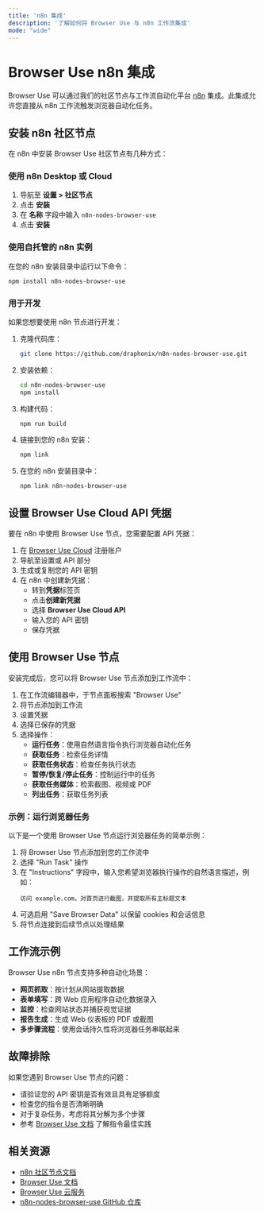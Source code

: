 ```yaml
---
title: 'n8n 集成'
description: '了解如何将 Browser Use 与 n8n 工作流集成'
mode: "wide"
---
```


# Browser Use n8n 集成

Browser Use 可以通过我们的社区节点与工作流自动化平台 [n8n](https://n8n.io) 集成。此集成允许您直接从 n8n 工作流触发浏览器自动化任务。

## 安装 n8n 社区节点

在 n8n 中安装 Browser Use 社区节点有几种方式：

### 使用 n8n Desktop 或 Cloud

1. 导航至 **设置 > 社区节点**
2. 点击 **安装**
3. 在 **名称** 字段中输入 `n8n-nodes-browser-use`
4. 点击 **安装**

### 使用自托管的 n8n 实例

在您的 n8n 安装目录中运行以下命令：

```bash
npm install n8n-nodes-browser-use
```

### 用于开发

如果您想要使用 n8n 节点进行开发：

1. 克隆代码库：
   ```bash
   git clone https://github.com/draphonix/n8n-nodes-browser-use.git
   ```
2. 安装依赖：
   ```bash
   cd n8n-nodes-browser-use
   npm install
   ```
3. 构建代码：
   ```bash
   npm run build
   ```
4. 链接到您的 n8n 安装：
   ```bash
   npm link
   ```
5. 在您的 n8n 安装目录中：
   ```bash
   npm link n8n-nodes-browser-use
   ```

## 设置 Browser Use Cloud API 凭据

要在 n8n 中使用 Browser Use 节点，您需要配置 API 凭据：

1. 在 [Browser Use Cloud](https://cloud.browser-use.com) 注册账户
2. 导航至设置或 API 部分
3. 生成或复制您的 API 密钥
4. 在 n8n 中创建新凭据：
   - 转到**凭据**标签页
   - 点击**创建新凭据**
   - 选择 **Browser Use Cloud API**
   - 输入您的 API 密钥
   - 保存凭据

## 使用 Browser Use 节点

安装完成后，您可以将 Browser Use 节点添加到工作流中：

1. 在工作流编辑器中，于节点面板搜索 "Browser Use"
2. 将节点添加到工作流
3. 设置凭据
4. 选择已保存的凭据
5. 选择操作：
   - **运行任务**：使用自然语言指令执行浏览器自动化任务
   - **获取任务**：检索任务详情
   - **获取任务状态**：检查任务执行状态
   - **暂停/恢复/停止任务**：控制运行中的任务
   - **获取任务媒体**：检索截图、视频或 PDF
   - **列出任务**：获取任务列表

### 示例：运行浏览器任务

以下是一个使用 Browser Use 节点运行浏览器任务的简单示例：

1. 将 Browser Use 节点添加到您的工作流中
2. 选择 "Run Task" 操作
3. 在 "Instructions" 字段中，输入您希望浏览器执行操作的自然语言描述，例如：
   ```
   访问 example.com，对首页进行截图，并提取所有主标题文本
   ```
4. 可选启用 "Save Browser Data" 以保留 cookies 和会话信息
5. 将节点连接到后续节点以处理结果

## 工作流示例

Browser Use n8n 节点支持多种自动化场景：

- **网页抓取**：按计划从网站提取数据
- **表单填写**：跨 Web 应用程序自动化数据录入
- **监控**：检查网站状态并捕获视觉证据
- **报告生成**：生成 Web 仪表板的 PDF 或截图
- **多步骤流程**：使用会话持久性将浏览器任务串联起来

## 故障排除

如果您遇到 Browser Use 节点的问题：

- 请验证您的 API 密钥是否有效且具有足够额度
- 检查您的指令是否清晰明确
- 对于复杂任务，考虑将其分解为多个步骤
- 参考 [Browser Use 文档](https://docs.browser-use.com) 了解指令最佳实践

## 相关资源

- [n8n 社区节点文档](https://docs.n8n.io/integrations/community-nodes/)
- [Browser Use 文档](https://docs.browser-use.com)
- [Browser Use 云服务](https://cloud.browser-use.com)
- [n8n-nodes-browser-use GitHub 仓库](https://github.com/draphonix/n8n-nodes-browser-use)
